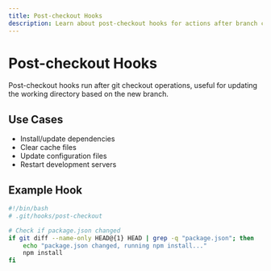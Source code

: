 ```yaml
---
title: Post-checkout Hooks
description: Learn about post-checkout hooks for actions after branch changes
---
```


# Post-checkout Hooks

Post-checkout hooks run after git checkout operations, useful for updating the working directory based on the new branch.

## Use Cases

- Install/update dependencies
- Clear cache files
- Update configuration files
- Restart development servers

## Example Hook

```bash
#!/bin/bash
# .git/hooks/post-checkout

# Check if package.json changed
if git diff --name-only HEAD@{1} HEAD | grep -q "package.json"; then
    echo "package.json changed, running npm install..."
    npm install
fi
```
